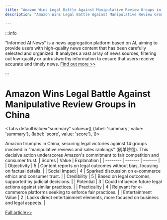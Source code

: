 ```yaml
---
title: "Amazon Wins Legal Battle Against Manipulative Review Groups in China"
description: "Amazon Wins Legal Battle Against Manipulative Review Groups in China"

---
```



:::info

"Informed AI News" is a news aggregation platform based on AI, aiming to provide users with high-quality news content that has been carefully selected and organized. It analyzes a vast array of news sources, filtering out low-quality or untrustworthy information to ensure that users receive accurate and timely news.  [Find out more >>](/)

:::

# Amazon Wins Legal Battle Against Manipulative Review Groups in China


<Tabs
	defaultValue="summary"
	values={[
	{label: 'summary', value: 'summary'},
	{label: 'score', value: 'score'},
]}>
<TabItem value="summary">


Amazon triumphs in China, securing legal victories against 14 groups involved in "manipulative reviews and sales rankings" (刷单炒信). This decisive action underscores Amazon's commitment to fair competition and consumer trust.
</TabItem>
<TabItem value="score">
	| Scores     | Value   | Explanation |
	| -------- | ------- | ------- |
	| Objectivity  | 5    | Content reports on legal outcomes without bias, focusing on factual details.    |
	| Social Impact | 4     | Sparked discussion on e-commerce ethics and consumer trust.    |
	| Credibility    | 5    | Based on legal outcomes, supported by judicial decisions.    |
	| Potential    | 3    | Could influence future legal actions against similar practices.    |
	| Practicality    | 4    | Relevant for e-commerce platforms seeking to enforce fair practices.    |
	| Entertainment Value    | 2    | Lacks direct entertainment elements, more focused on business and legal aspects.    |
</TabItem>
</Tabs>

[Full article>>](https://readhub.cn/topic/8aXshoyliH1)
